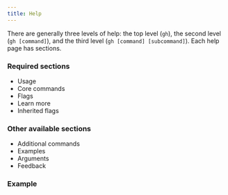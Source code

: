 ```yaml
---
title: Help
---
```



There are generally three levels of help: the top level (`gh`), the second level (`gh [command]`), and the third level (`gh [command] [subcommand]`). Each help page has sections.

### Required sections
- Usage
- Core commands
- Flags
- Learn more
- Inherited flags

### Other available sections
- Additional commands
- Examples
- Arguments
- Feedback

### Example
<img src={Help} alt="" />
